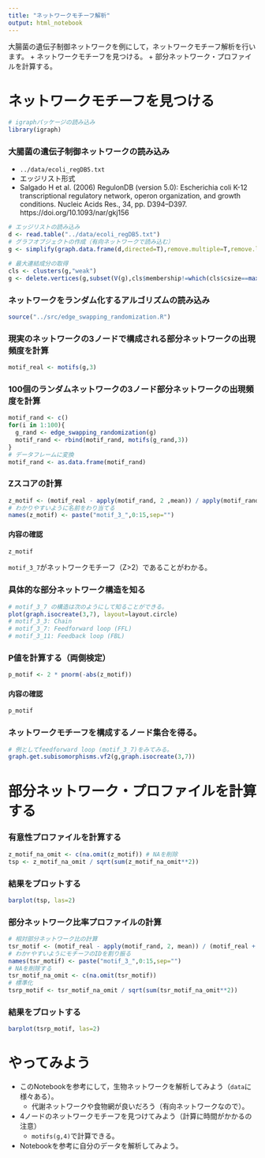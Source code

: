 ```yaml
---
title: "ネットワークモチーフ解析"
output: html_notebook
---
```


大腸菌の遺伝子制御ネットワークを例にして，ネットワークモチーフ解析を行います。
  + ネットワークモチーフを見つける。
  + 部分ネットワーク・プロファイルを計算する。

# ネットワークモチーフを見つける
```r
# igraphパッケージの読み込み
library(igraph)
```

### 大腸菌の遺伝子制御ネットワークの読み込み
  + ``../data/ecoli_regDB5.txt``
  + エッジリスト形式
  + Salgado H et al. (2006) RegulonDB (version 5.0): Escherichia coli K-12 transcriptional regulatory network, operon organization, and growth conditions. Nucleic Acids Res., 34, pp. D394--D397. https://doi.org/10.1093/nar/gkj156
  
```r
# エッジリストの読み込み
d <- read.table("../data/ecoli_regDB5.txt")
# グラフオブジェクトの作成（有向ネットワークで読み込む）
g <- simplify(graph.data.frame(d,directed=T),remove.multiple=T,remove.loops=T)

# 最大連結成分の取得
cls <- clusters(g,"weak")
g <- delete.vertices(g,subset(V(g),cls$membership!=which(cls$csize==max(cls$csize))[[1]]))
```

### ネットワークをランダム化するアルゴリズムの読み込み
```r
source("../src/edge_swapping_randomization.R")
```

### 現実のネットワークの3ノードで構成される部分ネットワークの出現頻度を計算
```r
motif_real <- motifs(g,3)
```

### 100個のランダムネットワークの3ノード部分ネットワークの出現頻度を計算
```r
motif_rand <- c()
for(i in 1:100){
  g_rand <- edge_swapping_randomization(g)
  motif_rand <- rbind(motif_rand, motifs(g_rand,3))
}
# データフレームに変換
motif_rand <- as.data.frame(motif_rand)
```

### Zスコアの計算
```r
z_motif <- (motif_real - apply(motif_rand, 2 ,mean)) / apply(motif_rand, 2 ,sd)
# わかりやすいように名前をわり当てる
names(z_motif) <- paste("motif_3_",0:15,sep="")
```

#### 内容の確認
```r
z_motif
```

``motif_3_7``がネットワークモチーフ（Z>2）であることがわかる。

### 具体的な部分ネットワーク構造を知る
```r
# motif_3_7 の構造は次のようにして知ることができる。
plot(graph.isocreate(3,7), layout=layout.circle)
# motif_3_3: Chain
# motif_3_7: Feedforward loop (FFL)
# motif_3_11: Feedback loop (FBL)
```
### P値を計算する（両側検定）
```r
p_motif <- 2 * pnorm(-abs(z_motif))
```

#### 内容の確認
```r
p_motif
```

### ネットワークモチーフを構成するノード集合を得る。
```r
# 例としてfeedforward loop (motif_3_7)をみてみる。
graph.get.subisomorphisms.vf2(g,graph.isocreate(3,7))
```

# 部分ネットワーク・プロファイルを計算する

### 有意性プロファイルを計算する
```r
z_motif_na_omit <- c(na.omit(z_motif)) # NAを削除
tsp <- z_motif_na_omit / sqrt(sum(z_motif_na_omit**2))
```

### 結果をプロットする
```r
barplot(tsp, las=2)
```

### 部分ネットワーク比率プロファイルの計算
```r
# 相対部分ネットワーク比の計算
tsr_motif <- (motif_real - apply(motif_rand, 2, mean)) / (motif_real + apply(motif_rand, 2, mean) + 4)
# わかrやすいようにモチーフのIDを割り振る
names(tsr_motif) <- paste("motif_3_",0:15,sep="")
# NAを削除する
tsr_motif_na_omit <- c(na.omit(tsr_motif))
# 標準化
tsrp_motif <- tsr_motif_na_omit / sqrt(sum(tsr_motif_na_omit**2))
```

### 結果をプロットする
```r
barplot(tsrp_motif, las=2)
```

# やってみよう
  + このNotebookを参考にして，生物ネットワークを解析してみよう（``data``に様々ある）。
    + 代謝ネットワークや食物網が良いだろう（有向ネットワークなので）。
  + 4ノードのネットワークモチーフを見つけてみよう（計算に時間がかかるの注意）
    + ``motifs(g,4)``で計算できる。
  + Notebookを参考に自分のデータを解析してみよう。
  
